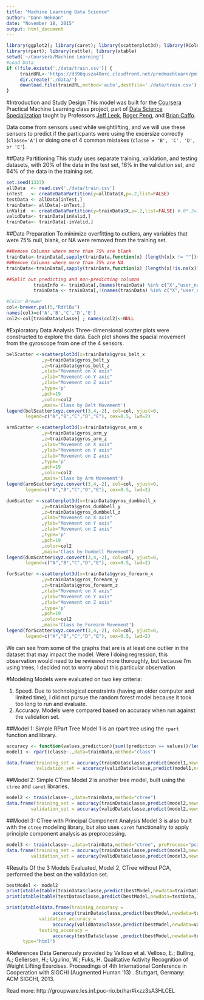 ```yaml
---
title: "Machine Learning Data Science"
author: "Dann Hekman"
date: "November 18, 2015"
output: html_document
---
```


```r
library(ggplot2); library(caret); library(scatterplot3d); library(RColorBrewer)
library(rpart); library(rattle); library(xtable)
setwd('~/Coursera/Machine Learning')
#Load Data
if (!file.exists('./data/train.csv')) {
     trainURL<-'https://d396qusza40orc.cloudfront.net/predmachlearn/pml-training.csv'
     dir.create('./data/')
     download.file(trainURL,method='auto',destfile='./data/train.csv')
}
```
#Introduction and Study Design
This model was built for the [Coursera](www.coursera.org) Practical Machine Learning class project, part of [Data Science Specialization](https://www.coursera.org/specializations/jhudatascience) taught by Professors [Jeff Leek](https://github.com/jtleek), [Roger Peng](https://github.com/rdpeng), and [Brian Caffo](https://github.com/bcaffo).

Data come from sensors used while weightlifting, and we will use these sensors to predict if the particpants were using the excersize correctly (`classe='A'`) or doing one of 4 common mistakes (`classe = 'B', 'C', 'D', or 'E'`). 



##Data Partitioning
This study uses separate training, validation, and testing datasets, with 20% of the data in the test set, 16% in the validation set, and 64% of the data in the training set. 
```r
set.seed(1337)
allData  <- read.csv('./data/train.csv')
inTest   <- createDataPartition(y=allData$X,p=.2,list=FALSE)
testData <- allData[inTest,]
trainData<- allData[-inTest,]
inValid  <- createDataPartition(y=trainData$X,p=.2,list=FALSE) #.8*.2=16% of allData
validData<- trainData[inValid,]
trainData<- trainData[-inValid,]
```

##Data Preparation
To minimize overfitting to outliers, any variables that were 75% null, blank, or NA were removed from the training set. 
```r
##Remove Columns where more than 75% are blank
trainData<-trainData[,sapply(trainData,function(x) (length(x[x != ""])>(0.75*nrow(trainData))))]
##Remove Columns where more than 75% are NA
trainData<-trainData[,sapply(trainData,function(x) (length(x[!is.na(x)])>(0.75*nrow(trainData))))]
```
```r
##Split out predicting and non-predicting columns
          trainInfo <- trainData[,(names(trainData) %in% c("X","user_name","raw_timestamp_part_1","raw_timestamp_part_2","cvtd_timestamp","new_window","num_window","classe"))]
          trainData <- trainData[,!(names(trainData) %in% c("X","user_name","raw_timestamp_part_1","raw_timestamp_part_2","cvtd_timestamp","new_window","num_window"))]

#Color Brewer
col<-brewer.pal(5,"RdYlBu")
names(col)=c('A','B','C','D','E')
col2<-col[trainData$classe] ; names(col2)<-NULL
```

#Exploratory Data Analysis
Three-dimensional scatter plots were constructed to explore the data. Each plot shows the spacial movement from the gyroscope from one of the 4 sensors.
```r
belScatter <-scatterplot3d(x=trainData$gyros_belt_x
             ,y=trainData$gyros_belt_y
             ,z=trainData$gyros_belt_z
             ,xlab="Movement on X axis"
             ,ylab="Movement on Y axis"
             ,zlab="Movement on Z axis"
             ,type='p'
             ,pch=19
             ,color=col2
             ,main='Class by Belt Movement')
legend(belScatter$xyz.convert(3,4,-2), col=col, yjust=0,
       legend=c("A","B","C","D","E"), cex=0.5, lwd=2)
```
```r
armScatter <-scatterplot3d(x=trainData$gyros_arm_x
             ,y=trainData$gyros_arm_y
             ,z=trainData$gyros_arm_z
             ,xlab="Movement on X axis"
             ,ylab="Movement on Y axis"
             ,zlab="Movement on Z axis"
             ,type='p'
             ,pch=19
             ,color=col2
             ,main='Class by Arm Movement')
legend(armScatter$xyz.convert(3,4,-2), col=col, yjust=0,
       legend=c("A","B","C","D","E"), cex=0.5, lwd=2)
```
```r
dumScatter <-scatterplot3d(x=trainData$gyros_dumbbell_x
             ,y=trainData$gyros_dumbbell_y
             ,z=trainData$gyros_dumbbell_z
             ,xlab="Movement on X axis"
             ,ylab="Movement on Y axis"
             ,zlab="Movement on Z axis"
             ,type='p'
             ,pch=19
             ,color=col2
             ,main='Class by Dumbell Movement')
legend(dumScatter$xyz.convert(3,4,-2), col=col, yjust=0,
       legend=c("A","B","C","D","E"), cex=0.5, lwd=2)
```
```r
forScatter <-scatterplot3d(x=trainData$gyros_forearm_x
             ,y=trainData$gyros_forearm_y
             ,z=trainData$gyros_forearm_z
             ,xlab="Movement on X axis"
             ,ylab="Movement on Y axis"
             ,zlab="Movement on Z axis"
             ,type='p'
             ,pch=19
             ,color=col2
             ,main='Class by Forearm Movement')
legend(forScatter$xyz.convert(3,4,-2), col=col, yjust=0,
       legend=c("A","B","C","D","E"), cex=0.5, lwd=2)
```  
  
We can see from some of the graphs that are is at least one outlier in the dataset that may impact the model. Were I doing regression, this observation would need to be reviewed more thoroughly, but because I'm using trees, I decided not to worry about this particular observation 

#Modeling
Models were evaluated on two key criteria:  

1. Speed. Due to technological constraints (having an older computer and limited time), I did not pursue the random forest model because it took too long to run and evaluate.  
2. Accuracy. Models were compared based on accuracy when run against the validation set. 

##Model 1: Simple RPart Tree
Model 1 is an rpart tree using the `rpart` function and library. 
```r
accuracy <- function(values,prediction){sum((prediction == values))/length(values)}
model1 <- rpart(classe~.,data=trainData,method="class")

data.frame(training_set = accuracy(trainData$classe,predict(model1,newdata=trainData,type="class")),
           validation_set = accuracy(validData$classe,predict(model1,newdata=validData,type="class")))
```

##Model 2: Simple CTree
Model 2 is another tree model, built using the `ctree` and `caret` libraries.
```r
model2 <- train(classe~.,data=trainData,method="ctree")
data.frame(training_set = accuracy(trainData$classe,predict(model2,newdata=trainData)),
         validation_set = accuracy(validData$classe,predict(model2,newdata=validData)))
```     

##Model 3: CTree with Principal Component Analysis
Model 3 is also built with the `ctree` modeling library, but also uses `caret` functionality to apply principle component analysis as preprocessing.
```r
model3 <- train(classe~.,data=trainData,method="ctree", preProcess="pca")
data.frame(training_set = accuracy(trainData$classe,predict(model3,newdata=trainData)),
         validation_set = accuracy(validData$classe,predict(model3,newdata=validData)))
```

#Results
Of the 3 Models Evaluated, Model 2, CTree without PCA, performed the best on the validation set. 
```r
bestModel <- model2
print(xtable(table(trainData$classe,predict(bestModel,newdata=trainData)),caption="Performance in Training Set"),type="html")
print(xtable(table(testData$classe,predict(bestModel,newdata=testData,)),caption="Performance in Test Set"),type="html")

print(xtable(data.frame(training_accuracy = 
                 accuracy(trainData$classe,predict(bestModel,newdata=trainData)),
            validation_accuracy = 
                 accuracy(validData$classe,predict(bestModel,newdata=validData)),
            testing_accuracy =
                 accuracy(testData$classe ,predict(bestModel,newdata=testData)))),
      type="html")
```
#References
Data Generously provided by Velloso et al.
Velloso, E.; Bulling, A.; Gellersen, H.; Ugulino, W.; Fuks, H. Qualitative Activity Recognition of Weight Lifting Exercises. Proceedings of 4th International Conference in Cooperation with SIGCHI (Augmented Human '13) . Stuttgart, Germany: ACM SIGCHI, 2013.

Read more: http://groupware.les.inf.puc-rio.br/har#ixzz3sA3HLCEL
